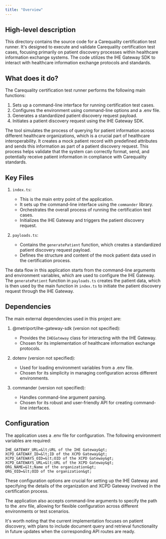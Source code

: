 ```yaml
---
title: "Overview"
---
```


## High-level description
This directory contains the source code for a Carequality certification test runner. It's designed to execute and validate Carequality certification test cases, focusing primarily on patient discovery processes within healthcare information exchange systems. The code utilizes the IHE Gateway SDK to interact with healthcare information exchange protocols and standards.

## What does it do?
The Carequality certification test runner performs the following main functions:

1. Sets up a command-line interface for running certification test cases.
2. Configures the environment using command-line options and a .env file.
3. Generates a standardized patient discovery request payload.
4. Initiates a patient discovery request using the IHE Gateway SDK.

The tool simulates the process of querying for patient information across different healthcare organizations, which is a crucial part of healthcare interoperability. It creates a mock patient record with predefined attributes and sends this information as part of a patient discovery request. This process helps validate that the system can correctly format, send, and potentially receive patient information in compliance with Carequality standards.

## Key Files

1. `index.ts`:
   - This is the main entry point of the application.
   - It sets up the command-line interface using the `commander` library.
   - Orchestrates the overall process of running the certification test cases.
   - Initializes the IHE Gateway and triggers the patient discovery request.

2. `payloads.ts`:
   - Contains the `generatePatient` function, which creates a standardized patient discovery request payload.
   - Defines the structure and content of the mock patient data used in the certification process.

The data flow in this application starts from the command-line arguments and environment variables, which are used to configure the IHE Gateway. The `generatePatient` function in `payloads.ts` creates the patient data, which is then used by the main function in `index.ts` to initiate the patient discovery request through the IHE Gateway.

## Dependencies
The main external dependencies used in this project are:

1. @metriport/ihe-gateway-sdk (version not specified):
   - Provides the `IHEGateway` class for interacting with the IHE Gateway.
   - Chosen for its implementation of healthcare information exchange protocols.

2. dotenv (version not specified):
   - Used for loading environment variables from a .env file.
   - Chosen for its simplicity in managing configuration across different environments.

3. commander (version not specified):
   - Handles command-line argument parsing.
   - Chosen for its robust and user-friendly API for creating command-line interfaces.

## Configuration
The application uses a .env file for configuration. The following environment variables are required:

```
IHE_GATEWAY_URL=&lt;URL of the IHE Gateway&gt;
XCPD_GATEWAY_ID=&lt;ID of the XCPD Gateway&gt;
XCPD_GATEWAYS_OID=&lt;OID of the XCPD Gateway&gt;
XCPD_GATEWAYS_URL=&lt;URL of the XCPD Gateway&gt;
ORG_NAME=&lt;Name of the organization&gt;
ORG_OID=&lt;OID of the organization&gt;
```

These configuration options are crucial for setting up the IHE Gateway and specifying the details of the organization and XCPD Gateway involved in the certification process.

The application also accepts command-line arguments to specify the path to the .env file, allowing for flexible configuration across different environments or test scenarios.

It's worth noting that the current implementation focuses on patient discovery, with plans to include document query and retrieval functionality in future updates when the corresponding API routes are ready.